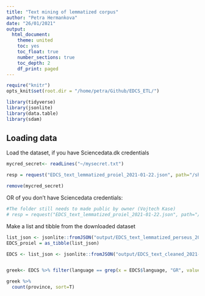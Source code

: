 ```yaml
---
title: "Text mining of lemmatized corpus"
author: "Petra Hermankova"
date: "26/01/2021"
output:
  html_document:
    theme: united
    toc: yes
    toc_float: true
    number_sections: true
    toc_depth: 2
    df_print: paged
---
```


```r
require("knitr")
opts_knit$set(root.dir = "/home/petra/Github/EDCS_ETL/")

library(tidyverse)
library(jsonlite)
library(data.table)
library(sdam)
```

## Loading data
Load the dataset, if you have Sciencedata.dk credentials

```r
mycred_secret<- readLines("~/mysecret.txt")
```

```r
resp = request("EDCS_text_lemmatized_proiel_2021-01-22.json", path="/sharingin/648597@au.dk/SDAM_root/SDAM_data/EDCS/public", method="GET", cred=mycred_secret)
```

```r
remove(mycred_secret)
```

OR of you don't have Sciencedata credentials:
```r
#The folder still needs to made public by owner (Vojtech Kase)
# resp = request("EDCS_text_lemmatized_proiel_2021-01-22.json", path="/shared/1f5f56d09903fe259c0906add8b3a55e", method="GET")
```

Make a list and tibble from the downloaded dataset
```r
list_json <- jsonlite::fromJSON("output/EDCS_text_lemmatized_perseus_2021-01-22.json")
EDCS_proiel = as_tibble(list_json)
```
```r
EDCS <- list_json <- jsonlite::fromJSON("output/EDCS_text_cleaned_2021-01-20.json")


greek<- EDCS %>% filter(language == grep(x = EDCS$language, "GR", value = TRUE))
```


```r
greek %>% 
  count(province, sort=T)
```

